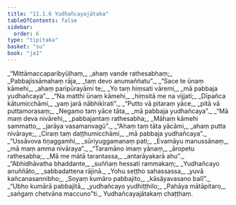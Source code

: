 ```yaml
---
title: "11.1.6 Yudhañcayajātaka"
tableOfContents: false
sidebar:
  order: 6
type: "tipitaka"
basket: "su"
book: "ja1"
---
```



<DynamicBreadcrumb />

<Division number="73" book="ja1" bookNo="22" page="81">

<Paragraph number="2184" type="verses" book="ja1">
_“Mittāmaccaparibyūḷhaṃ,_  
_ahaṃ vande rathesabhaṃ;_  
_Pabbajissāmahaṃ rāja,_  
_taṃ devo anumaññatu”._  

</Paragraph>

</Division>
<Division number="74" book="ja1" bookNo="22" page="81">

<Paragraph number="2185" type="verses" book="ja1">
_“Sace te ūnaṃ kāmehi,_  
_ahaṃ paripūrayāmi te;_  
_Yo taṃ hiṃsati vāremi,_  
_mā pabbaja yudhañcaya”._  

</Paragraph>

</Division>
<Division number="75" book="ja1" bookNo="22" page="81">

<Paragraph number="2186" type="verses" book="ja1">
_“Na matthi ūnaṃ kāmehi,_  
_hiṃsitā me na vijjati;_  
_Dīpañca kātumicchāmi,_  
_yaṃ jarā nābhikīrati”._  

</Paragraph>

</Division>
<Division number="76" book="ja1" bookNo="22" page="81">

<Paragraph number="2187" type="verses" book="ja1">
_“Putto vā pitaraṃ yāce,_  
_pitā vā puttamorasaṃ;_  
_Negamo taṃ yāce tāta,_  
_mā pabbaja yudhañcaya”._  

</Paragraph>

</Division>
<Division number="77" book="ja1" bookNo="22" page="81">

<Paragraph number="2188" type="verses" book="ja1">
_“Mā maṃ deva nivārehi,_  
_pabbajantaṃ rathesabha;_  
_Māhaṃ kāmehi sammatto,_  
_jarāya vasamanvagū”._  

</Paragraph>

</Division>
<Division number="78" book="ja1" bookNo="22" page="81">

<Paragraph number="2189" type="verses" book="ja1">
_“Ahaṃ taṃ tāta yācāmi,_  
_ahaṃ putta nivāraye;_  
_Ciraṃ taṃ daṭṭhumicchāmi,_  
_mā pabbaja yudhañcaya”._  

</Paragraph>

</Division>
<Division number="79" book="ja1" bookNo="22" page="82">

<Paragraph number="2190" type="verses" book="ja1">
_“Ussāvova tiṇaggamhi,_  
_sūriyuggamanaṃ pati;_  
_Evamāyu manussānaṃ,_  
_mā maṃ amma nivāraya”._  

</Paragraph>

</Division>
<Division number="80" book="ja1" bookNo="22" page="82">

<Paragraph number="2191" type="verses" book="ja1">
_“Taramāno imaṃ yānaṃ,_  
_āropetu rathesabha;_  
_Mā me mātā tarantassa,_  
_antarāyakarā ahu”._  

</Paragraph>

</Division>
<Division number="81" book="ja1" bookNo="22" page="82">

<Paragraph number="2192" type="verses" book="ja1">
_“Abhidhāvatha bhaddante,_  
_suññaṃ hessati rammakaṃ;_  
_Yudhañcayo anuññāto,_  
_sabbadattena rājinā._  

</Paragraph>

</Division>
<Division number="82" book="ja1" bookNo="22" page="82">

<Paragraph number="2193" type="verses" book="ja1">
_Yohu seṭṭho sahassassa,_  
_yuvā kañcanasannibho;_  
_Soyaṃ kumāro pabbajito,_  
_kāsāyavasano balī”._  

</Paragraph>

</Division>
<Division number="83" book="ja1" bookNo="22" page="82">

<Paragraph number="2194" type="verses" book="ja1">
_“Ubho kumārā pabbajitā,_  
_yudhañcayo yudhiṭṭhilo;_  
_Pahāya mātāpitaro,_  
_saṅgaṃ chetvāna maccuno”ti._  


</Paragraph>
</Division>

<Paragraph number="2195" type="center" book="ja1">
Yudhañcayajātakaṃ chaṭṭhaṃ.
</Paragraph>